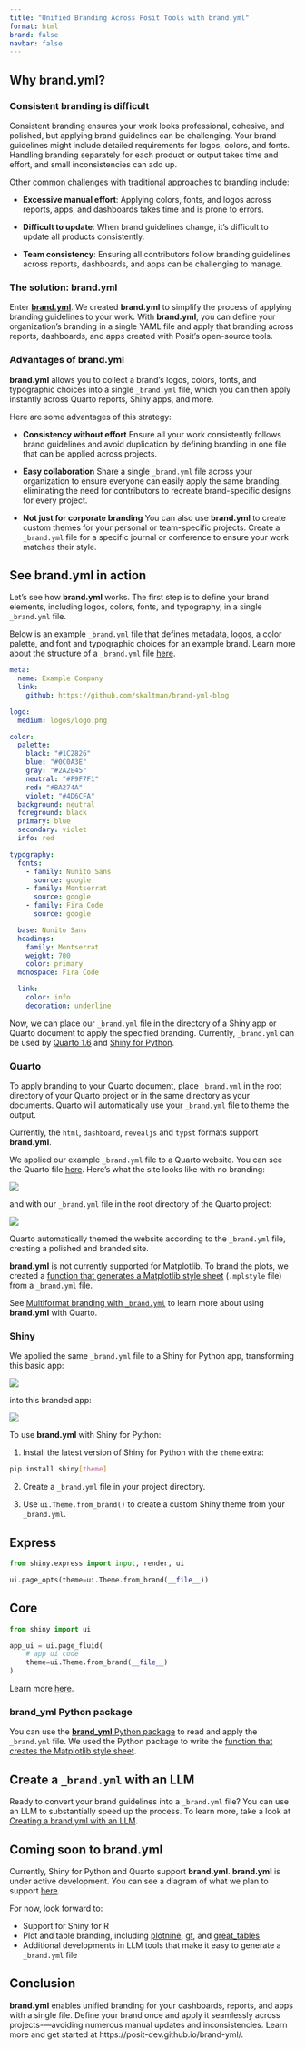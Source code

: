 ```yaml
---
title: "Unified Branding Across Posit Tools with brand.yml"
format: html
brand: false
navbar: false
---
```


## Why **brand.yml**?

### Consistent branding is difficult 

Consistent branding ensures your work looks professional, cohesive, and polished, but applying brand guidelines can be challenging. Your brand guidelines might include detailed requirements for logos, colors, and fonts. Handling branding separately for each product or output takes time and effort, and small inconsistencies can add up.

Other common challenges with traditional approaches to branding include:

* **Excessive manual effort**: Applying colors, fonts, and logos across reports, apps, and dashboards takes time and is prone to errors.

* **Difficult to update**: When brand guidelines change, it’s difficult to update all products consistently.

* **Team consistency**: Ensuring all contributors follow branding guidelines across reports, dashboards, and apps can be challenging to manage. 

### The solution: **brand.yml**

Enter [**brand.yml**](https://posit-dev.github.io/brand-yml/). We created **brand.yml** to simplify the process of applying branding guidelines to your work. With **brand.yml**, you can define your organization's branding in a single YAML file and apply that branding across reports, dashboards, and apps created with Posit’s open-source tools.

### Advantages of **brand.yml**

**brand.yml** allows you to collect a brand's logos, colors, fonts, and typographic choices into a single `_brand.yml` file, which you can then apply instantly across Quarto reports, Shiny apps, and more.

Here are some advantages of this strategy:

* **Consistency without effort** Ensure all your work consistently follows brand guidelines and avoid duplication by defining branding in one file that can be applied across projects.

* **Easy collaboration** Share a single `_brand.yml` file across your organization to ensure everyone can easily apply the same branding, eliminating the need for contributors to recreate brand-specific designs for every project.

* **Not just for corporate branding** You can also use **brand.yml** to create custom themes for your personal or team-specific projects. Create a `_brand.yml` file for a specific journal or conference to ensure your work matches their style. 

## See **brand.yml** in action

Let's see how **brand.yml** works. The first step is to define your brand elements, including logos, colors, fonts, and typography, in a single `_brand.yml` file. 

Below is an example `_brand.yml` file that defines metadata, logos, a color palette, and font and typographic choices for an example brand. Learn more about the structure of a `_brand.yml` file [here](https://posit-dev.github.io/brand-yml/brand/).


```yaml
meta: 
  name: Example Company
  link: 
    github: https://github.com/skaltman/brand-yml-blog

logo: 
  medium: logos/logo.png

color:
  palette:
    black: "#1C2826"
    blue: "#0C0A3E" 
    gray: "#2A2E45"
    neutral: "#F9F7F1" 
    red: "#BA274A"
    violet: "#4D6CFA"
  background: neutral
  foreground: black
  primary: blue
  secondary: violet
  info: red

typography:
  fonts:
    - family: Nunito Sans
      source: google
    - family: Montserrat
      source: google
    - family: Fira Code
      source: google

  base: Nunito Sans
  headings:
    family: Montserrat
    weight: 700
    color: primary
  monospace: Fira Code

  link:
    color: info
    decoration: underline
```

Now, we can place our `_brand.yml` file in the directory of a Shiny app or Quarto document to apply the specified branding. Currently, `_brand.yml` can be used by [Quarto 1.6](https://quarto.org/docs/authoring/brand.html) and [Shiny for Python](https://shiny.posit.co/blog/posts/shiny-python-1.2-brand-yml/).

### Quarto

To apply branding to your Quarto document, place `_brand.yml` in the root directory of your Quarto project or in the same directory as your documents. Quarto will automatically use your `_brand.yml` file to theme the output.

::: {.callout-note}
Currently, the `html`, `dashboard`, `revealjs` and `typst` formats support **brand.yml**.
:::

We applied our example `_brand.yml` file to a Quarto website. You can see the Quarto file [here](https://github.com/skaltman/brand-yml-blog/blob/main/index.qmd). Here's what the site looks like with no branding:

![](images/quarto-no-branding.png)

and with our `_brand.yml` file in the root directory of the Quarto project:

![](images/quarto-branding.png)

Quarto automatically themed the website according to the `_brand.yml` file, creating a polished and branded site.

::: {.callout-note}
**brand.yml** is not currently supported for Matplotlib. To brand the plots, we created a [function that generates a Matplotlib style sheet](https://github.com/skaltman/brand-yml-blog/blob/main/mplstyle.py) (`.mplstyle` file) from a `_brand.yml` file.
:::

See [Multiformat branding with `_brand.yml`](https://quarto.org/docs/authoring/brand.html) to learn more about using **brand.yml** with Quarto.

### Shiny

We applied the same `_brand.yml` file to a Shiny for Python app, transforming this basic app:

![](images/shiny-no-branding.png)

into this branded app:

![](images/shiny-branding.png)

To use **brand.yml** with Shiny for Python:

1. Install the latest version of Shiny for Python with the `theme` extra:

```bash
pip install shiny[theme]
```

2. Create a `_brand.yml` file in your project directory.

3. Use `ui.Theme.from_brand()` to create a custom Shiny theme from your `_brand.yml`.

::: {.panel-tabset}

## Express

```python
from shiny.express import input, render, ui

ui.page_opts(theme=ui.Theme.from_brand(__file__))
```

## Core

```python
from shiny import ui

app_ui = ui.page_fluid(
    # app ui code
    theme=ui.Theme.from_brand(__file__)
)
```

:::

Learn more [here](https://shiny.posit.co/blog/posts/shiny-python-1.2-brand-yml/).

### brand_yml Python package

You can use the [**brand_yml** Python package](https://posit-dev.github.io/brand-yml/pkg/py/) to read and apply the `_brand.yml` file. We used the Python package to write the [function that creates the Matplotlib style sheet](https://github.com/skaltman/brand-yml-blog/blob/main/mplstyle.py). 

## Create a `_brand.yml` with an LLM

Ready to convert your brand guidelines into a `_brand.yml` file? You can use an LLM to substantially speed up the process. To learn more, take a look at [Creating a brand.yml with an LLM](https://posit-dev.github.io/brand-yml/articles/llm-brand-yml-prompt/).

## Coming soon to **brand.yml**

Currently, Shiny for Python and Quarto support **brand.yml**. **brand.yml** is under active development. You can see a diagram of what we plan to support [here](https://posit-dev.github.io/brand-yml/#support).

For now, look forward to:

* Support for Shiny for R
* Plot and table branding, including [plotnine](https://plotnine.org/), [gt](https://gt.rstudio.com/), and [great_tables](https://posit-dev.github.io/great-tables/)
* Additional developments in LLM tools that make it easy to generate a `_brand.yml` file

## Conclusion

**brand.yml** enables unified branding for your dashboards, reports, and apps with a single file. Define your brand once and apply it seamlessly across projects-—avoiding numerous manual updates and inconsistencies. Learn more and get started at https://posit-dev.github.io/brand-yml/. 